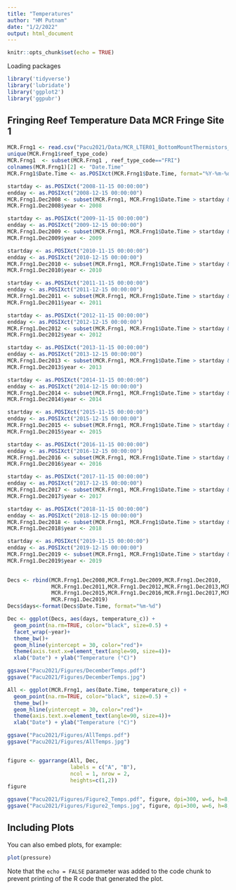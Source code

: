 ```yaml
---
title: "Temperatures"
author: "HM Putnam"
date: "1/2/2022"
output: html_document
---
```


```r
knitr::opts_chunk$set(echo = TRUE)

```
Loading packages
```r

library('tidyverse')
library('lubridate')
library('ggplot2')
library('ggpubr')

```

## Fringing Reef Temperature Data MCR Fringe Site 1
```r
MCR.Frng1 <- read.csv("Pacu2021/Data/MCR_LTER01_BottomMountThermistors_20200306.csv")
unique(MCR.Frng1$reef_type_code)
MCR.Frng1  <- subset(MCR.Frng1 , reef_type_code=="FRI")
colnames(MCR.Frng1)[2] <- "Date.Time"
MCR.Frng1$Date.Time <- as.POSIXct(MCR.Frng1$Date.Time, format="%Y-%m-%d %T", tz="Pacific/Tahiti")

startday <- as.POSIXct("2008-11-15 00:00:00")
endday <- as.POSIXct("2008-12-15 00:00:00")
MCR.Frng1.Dec2008 <- subset(MCR.Frng1, MCR.Frng1$Date.Time > startday & MCR.Frng1$Date.Time < endday)
MCR.Frng1.Dec2008$year <- 2008

startday <- as.POSIXct("2009-11-15 00:00:00")
endday <- as.POSIXct("2009-12-15 00:00:00")
MCR.Frng1.Dec2009 <- subset(MCR.Frng1, MCR.Frng1$Date.Time > startday & MCR.Frng1$Date.Time < endday)
MCR.Frng1.Dec2009$year <- 2009

startday <- as.POSIXct("2010-11-15 00:00:00")
endday <- as.POSIXct("2010-12-15 00:00:00")
MCR.Frng1.Dec2010 <- subset(MCR.Frng1, MCR.Frng1$Date.Time > startday & MCR.Frng1$Date.Time < endday)
MCR.Frng1.Dec2010$year <- 2010

startday <- as.POSIXct("2011-11-15 00:00:00")
endday <- as.POSIXct("2011-12-15 00:00:00")
MCR.Frng1.Dec2011 <- subset(MCR.Frng1, MCR.Frng1$Date.Time > startday & MCR.Frng1$Date.Time < endday)
MCR.Frng1.Dec2011$year <- 2011

startday <- as.POSIXct("2012-11-15 00:00:00")
endday <- as.POSIXct("2012-12-15 00:00:00")
MCR.Frng1.Dec2012 <- subset(MCR.Frng1, MCR.Frng1$Date.Time > startday & MCR.Frng1$Date.Time < endday)
MCR.Frng1.Dec2012$year <- 2012

startday <- as.POSIXct("2013-11-15 00:00:00")
endday <- as.POSIXct("2013-12-15 00:00:00")
MCR.Frng1.Dec2013 <- subset(MCR.Frng1, MCR.Frng1$Date.Time > startday & MCR.Frng1$Date.Time < endday)
MCR.Frng1.Dec2013$year <- 2013

startday <- as.POSIXct("2014-11-15 00:00:00")
endday <- as.POSIXct("2014-12-15 00:00:00")
MCR.Frng1.Dec2014 <- subset(MCR.Frng1, MCR.Frng1$Date.Time > startday & MCR.Frng1$Date.Time < endday)
MCR.Frng1.Dec2014$year <- 2014

startday <- as.POSIXct("2015-11-15 00:00:00")
endday <- as.POSIXct("2015-12-15 00:00:00")
MCR.Frng1.Dec2015 <- subset(MCR.Frng1, MCR.Frng1$Date.Time > startday & MCR.Frng1$Date.Time < endday)
MCR.Frng1.Dec2015$year <- 2015

startday <- as.POSIXct("2016-11-15 00:00:00")
endday <- as.POSIXct("2016-12-15 00:00:00")
MCR.Frng1.Dec2016 <- subset(MCR.Frng1, MCR.Frng1$Date.Time > startday & MCR.Frng1$Date.Time < endday)
MCR.Frng1.Dec2016$year <- 2016

startday <- as.POSIXct("2017-11-15 00:00:00")
endday <- as.POSIXct("2017-12-15 00:00:00")
MCR.Frng1.Dec2017 <- subset(MCR.Frng1, MCR.Frng1$Date.Time > startday & MCR.Frng1$Date.Time < endday)
MCR.Frng1.Dec2017$year <- 2017

startday <- as.POSIXct("2018-11-15 00:00:00")
endday <- as.POSIXct("2018-12-15 00:00:00")
MCR.Frng1.Dec2018 <- subset(MCR.Frng1, MCR.Frng1$Date.Time > startday & MCR.Frng1$Date.Time < endday)
MCR.Frng1.Dec2018$year <- 2018

startday <- as.POSIXct("2019-11-15 00:00:00")
endday <- as.POSIXct("2019-12-15 00:00:00")
MCR.Frng1.Dec2019 <- subset(MCR.Frng1, MCR.Frng1$Date.Time > startday & MCR.Frng1$Date.Time < endday)
MCR.Frng1.Dec2019$year <- 2019

 
Decs <- rbind(MCR.Frng1.Dec2008,MCR.Frng1.Dec2009,MCR.Frng1.Dec2010,
              MCR.Frng1.Dec2011,MCR.Frng1.Dec2012,MCR.Frng1.Dec2013,MCR.Frng1.Dec2014,
              MCR.Frng1.Dec2015,MCR.Frng1.Dec2016,MCR.Frng1.Dec2017,MCR.Frng1.Dec2018,
              MCR.Frng1.Dec2019)
Decs$days<-format(Decs$Date.Time, format="%m-%d")

Dec <- ggplot(Decs, aes(days, temperature_c)) +
  geom_point(na.rm=TRUE, color="black", size=0.5) +
  facet_wrap(~year)+
  theme_bw()+
  geom_hline(yintercept = 30, color="red")+
  theme(axis.text.x=element_text(angle=90, size=4))+
  xlab("Date") + ylab("Temperature (°C)")

ggsave("Pacu2021/Figures/DecemberTemps.pdf")
ggsave("Pacu2021/Figures/DecemberTemps.jpg")

All <- ggplot(MCR.Frng1, aes(Date.Time, temperature_c)) +
  geom_point(na.rm=TRUE, color="black", size=0.5) +
  theme_bw()+
  geom_hline(yintercept = 30, color="red")+
  theme(axis.text.x=element_text(angle=90, size=4))+
  xlab("Date") + ylab("Temperature (°C)")

ggsave("Pacu2021/Figures/AllTemps.pdf")
ggsave("Pacu2021/Figures/AllTemps.jpg")


figure <- ggarrange(All, Dec,
                    labels = c("A", "B"),
                    ncol = 1, nrow = 2,
                    heights=c(1,2))
figure

ggsave("Pacu2021/Figures/Figure2_Temps.pdf", figure, dpi=300, w=6, h=8, units="in")
ggsave("Pacu2021/Figures/Figure2_Temps.jpg", figure, dpi=300, w=6, h=8, units="in")

```

## Including Plots

You can also embed plots, for example:

```r
plot(pressure)
```

Note that the `echo = FALSE` parameter was added to the code chunk to prevent printing of the R code that generated the plot.
